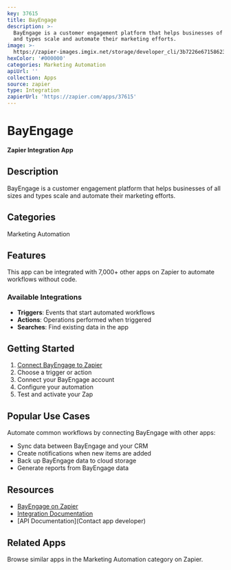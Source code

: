 ```yaml
---
key: 37615
title: BayEngage
description: >-
  BayEngage is a customer engagement platform that helps businesses of all sizes
  and types scale and automate their marketing efforts.
image: >-
  https://zapier-images.imgix.net/storage/developer_cli/3b7226e6715862346a3302bb0c097e92.png?auto=format%2Ccompress&ixlib=python-3.0.0&q=50
hexColor: '#000000'
categories: Marketing Automation
apiUrl: ''
collection: Apps
source: zapier
type: Integration
zapierUrl: 'https://zapier.com/apps/37615'
---
```

# BayEngage

**Zapier Integration App**

## Description

BayEngage is a customer engagement platform that helps businesses of all sizes and types scale and automate their marketing efforts.

## Categories

Marketing Automation

## Features

This app can be integrated with 7,000+ other apps on Zapier to automate workflows without code.

### Available Integrations

- **Triggers**: Events that start automated workflows
- **Actions**: Operations performed when triggered
- **Searches**: Find existing data in the app

## Getting Started

1. [Connect BayEngage to Zapier](https://zapier.com/apps/37615)
2. Choose a trigger or action
3. Connect your BayEngage account
4. Configure your automation
5. Test and activate your Zap

## Popular Use Cases

Automate common workflows by connecting BayEngage with other apps:

- Sync data between BayEngage and your CRM
- Create notifications when new items are added
- Back up BayEngage data to cloud storage
- Generate reports from BayEngage data

## Resources

- [BayEngage on Zapier](https://zapier.com/apps/37615)
- [Integration Documentation](https://zapier.com/apps/37615/integrations)
- [API Documentation](Contact app developer)

## Related Apps

Browse similar apps in the Marketing Automation category on Zapier.
